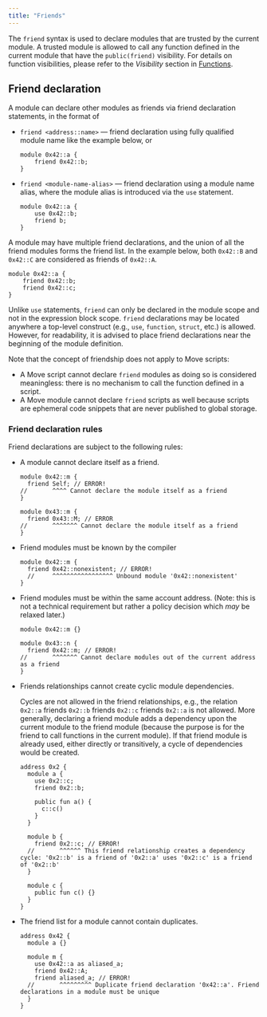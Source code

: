 ```yaml
---
title: "Friends"
---
```








The `friend` syntax is used to declare modules that are trusted by the current module.
A trusted module is allowed to call any function defined in the current module that have the `public(friend)` visibility.
For details on function visibilities, please refer to the _Visibility_ section in [Functions](/build/smart-contracts/book/functions).

## Friend declaration

A module can declare other modules as friends via friend declaration statements, in the format of

- `friend <address::name>` — friend declaration using fully qualified module name like the example below, or

  ```move
  module 0x42::a {
      friend 0x42::b;
  }
  ```

- `friend <module-name-alias>` — friend declaration using a module name alias, where the module alias is introduced via the `use` statement.

  ```move
  module 0x42::a {
      use 0x42::b;
      friend b;
  }
  ```

A module may have multiple friend declarations, and the union of all the friend modules forms the friend list.
In the example below, both `0x42::B` and `0x42::C` are considered as friends of `0x42::A`.

```move
module 0x42::a {
    friend 0x42::b;
    friend 0x42::c;
}
```

Unlike `use` statements, `friend` can only be declared in the module scope and not in the expression block scope.
`friend` declarations may be located anywhere a top-level construct (e.g., `use`, `function`, `struct`, etc.) is allowed.
However, for readability, it is advised to place friend declarations near the beginning of the module definition.

Note that the concept of friendship does not apply to Move scripts:

- A Move script cannot declare `friend` modules as doing so is considered meaningless: there is no mechanism to call the function defined in a script.
- A Move module cannot declare `friend` scripts as well because scripts are ephemeral code snippets that are never published to global storage.

### Friend declaration rules

Friend declarations are subject to the following rules:

- A module cannot declare itself as a friend.

  ```move
  module 0x42::m {
    friend Self; // ERROR!
  //       ^^^^ Cannot declare the module itself as a friend
  }

  module 0x43::m {
    friend 0x43::M; // ERROR
  //       ^^^^^^^ Cannot declare the module itself as a friend
  }
  ```

- Friend modules must be known by the compiler

  ```move
  module 0x42::m {
    friend 0x42::nonexistent; // ERROR!
    //     ^^^^^^^^^^^^^^^^^ Unbound module '0x42::nonexistent'
  }
  ```

- Friend modules must be within the same account address. (Note: this is not a technical requirement but rather a policy decision which _may_ be relaxed later.)

  ```move
  module 0x42::m {}

  module 0x43::n {
    friend 0x42::m; // ERROR!
  //       ^^^^^^^ Cannot declare modules out of the current address as a friend
  }
  ```

- Friends relationships cannot create cyclic module dependencies.

  Cycles are not allowed in the friend relationships, e.g., the relation `0x2::a` friends `0x2::b` friends `0x2::c` friends `0x2::a` is not allowed.
  More generally, declaring a friend module adds a dependency upon the current module to the friend module (because the purpose is for the friend to call functions in the current module).
  If that friend module is already used, either directly or transitively, a cycle of dependencies would be created.

  ```move
  address 0x2 {
    module a {
      use 0x2::c;
      friend 0x2::b;

      public fun a() {
        c::c()
      }
    }

    module b {
      friend 0x2::c; // ERROR!
    //       ^^^^^^ This friend relationship creates a dependency cycle: '0x2::b' is a friend of '0x2::a' uses '0x2::c' is a friend of '0x2::b'
    }

    module c {
      public fun c() {}
    }
  }
  ```

- The friend list for a module cannot contain duplicates.

  ```move
  address 0x42 {
    module a {}

    module m {
      use 0x42::a as aliased_a;
      friend 0x42::A;
      friend aliased_a; // ERROR!
    //       ^^^^^^^^^ Duplicate friend declaration '0x42::a'. Friend declarations in a module must be unique
    }
  }
  ```
